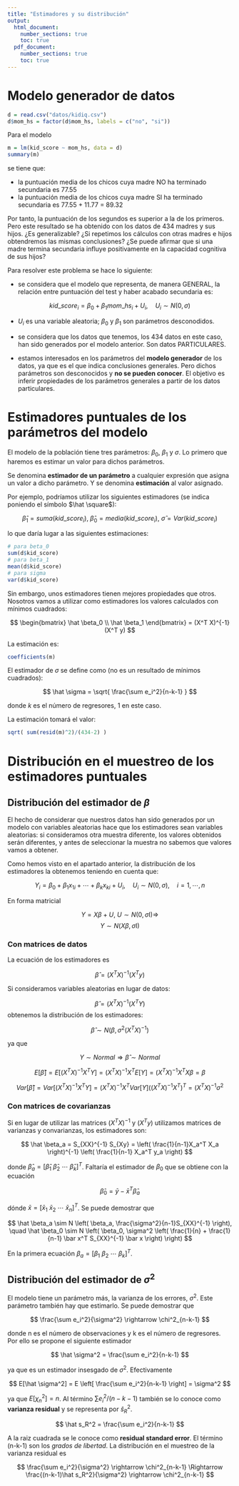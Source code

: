 ```yaml
---
title: "Estimadores y su distribución"
output: 
  html_document:
    number_sections: true
    toc: true
  pdf_document:
    number_sections: true
    toc: true
---
```


# Modelo generador de datos

```r
d = read.csv("datos/kidiq.csv")
d$mom_hs = factor(d$mom_hs, labels = c("no", "si"))
```

Para el modelo

```r
m = lm(kid_score ~ mom_hs, data = d)
summary(m)
```

se tiene que:

- la puntuación media de los chicos cuya madre NO ha terminado secundaria es 77.55
- la puntuación media de los chicos cuya madre SI ha terminado secundaria es 77.55 + 11.77 = 89.32

Por tanto, la puntuación de los segundos es superior a la de los primeros. Pero este resultado se ha obtenido con los datos de 434 madres y sus hijos. ¿Es generalizable? ¿Si repetimos los cálculos con otras madres e hijos obtendremos las mismas conclusiones? ¿Se puede afirmar que si una madre termina secundaria influye positivamente en la capacidad cognitiva de sus hijos?

Para resolver este problema se hace lo siguiente:

- se considera que el modelo que representa, de manera GENERAL, la relación entre puntuación del test y haber acabado secundaria es:

$$
kid\_score_i = \beta_0 + \beta_1 mom\_hs_i + U_i, \quad U_i \sim N(0,\sigma)
$$

- $U_i$ es una variable aleatoria; $\beta_0$ y $\beta_1$ son parámetros desconodidos.

- se considera que los datos que tenemos, los 434 datos en este caso, han sido generados por el modelo anterior. Son datos PARTICULARES.

- estamos interesados en los parámetros del **modelo generador** de los datos, ya que es el que indica conclusiones generales. Pero dichos parámetros son desconocidos y **no se pueden conocer**. El objetivo es inferir propiedades de los parámetros generales a partir de los datos particulares.

# Estimadores puntuales de los parámetros del modelo

El modelo de la población tiene tres parámetros: $\beta_0$, $\beta_1$ y $\sigma$. Lo primero que haremos es estimar un valor para dichos parámetros.

Se denomina **estimador de un parámetro** a cualquier expresión que asigna un valor a dicho parámetro. Y se denomina **estimación** al valor asignado.

Por ejemplo, podríamos utilizar los siguientes estimadores (se indica poniendo el símbolo $\hat \square$):

$$
\hat \beta_1 = suma(kid\_score_i), \ \hat \beta_0 = media(kid\_score_i), \ \hat \sigma = Var(kid\_score_i)
$$

lo que daría lugar a las siguientes estimaciones:

```r
# para beta_0
sum(d$kid_score)
# para beta_1
mean(d$kid_score)
# para sigma
var(d$kid_score)
```

Sin embargo, unos estimadores tienen mejores propiedades que otros. Nosotros vamos a utilizar como estimadores los valores calculados con mínimos cuadrados:

$$
\begin{bmatrix}
\hat \beta_0 \\ \hat \beta_1
\end{bmatrix}
=
(X^T X)^{-1} (X^T y)
$$

La estimación es:

```r
coefficients(m)
```

El estimador de $\sigma$ se define como (no es un resultado de mínimos cuadrados):

$$
\hat \sigma = \sqrt{ \frac{\sum e_i^2}{n-k-1} }
$$

donde $k$ es el número de regresores, 1 en este caso.

La estimación tomará el valor:

```r
sqrt( sum(resid(m)^2)/(434-2) )
```

# Distribución en el muestreo de los estimadores puntuales

## Distribución del estimador de $\beta$

El hecho de considerar que nuestros datos han sido generados por un modelo con variables aleatorias hace que los estimadores sean variables aleatorias: si consideramos otra muestra diferente, los valores obtenidos serán diferentes, y antes de seleccionar la muestra no sabemos que valores vamos a obtener. 

Como hemos visto en el apartado anterior, la distribución de los estimadores la obtenemos teniendo en cuenta que:

$$
Y_i = \beta_0 + \beta_1 x_{1i} + \cdots + \beta_k x_{ki} + U_i, \quad U_i \sim N(0,\sigma), \quad i = 1,\cdots,n
$$

En forma matricial

$$
Y = X \beta + U, \ U \sim N(0,\sigma \mathrm{I}) \Rightarrow
$$
$$
Y \sim N(X \beta, \sigma \mathrm{I})
$$

### Con matrices de datos

La ecuación de los estimadores es

$$
\hat \beta
=
(X^T X)^{-1} (X^T y)
$$

Si consideramos variables aleatorias en lugar de datos:

$$
\hat \beta
=
(X^T X)^{-1} (X^T Y)
$$
obtenemos la distribución de los estimadores:

$$
\hat \beta \sim N(\beta, \sigma^2 (X^T X)^{-1})
$$

ya que 

$$Y \sim Normal \Rightarrow \hat \beta \sim Normal$$

$$
E[\hat \beta] = E[(X^TX)^{-1}X^T Y] = (X^TX)^{-1}X^T E[Y] = (X^TX)^{-1}X^T X\beta = \beta
$$

$$
Var[\hat \beta] = Var[(X^TX)^{-1}X^T Y] = (X^TX)^{-1}X^T Var[Y] ((X^TX)^{-1}X^T)^T = (X^TX)^{-1} \sigma^2
$$

### Con matrices de covarianzas

Si en lugar de utilizar las matrices $(X^TX)^{-1}$ y $(X^T y)$ utilizamos matrices de varianzas y convarianzas, los estimadores son:

$$
\hat \beta_a = S_{XX}^{-1} S_{Xy} = \left( \frac{1}{n-1}X_a^T X_a \right)^{-1}  \left( \frac{1}{n-1} X_a^T y_a \right)
$$

donde $\hat \beta_a = [\hat \beta_1 \ \hat \beta_2 \ \cdots \ \hat \beta_k]^T$. Faltaría el estimador de $\beta_0$ que se obtiene con la ecuación

$$
\hat \beta_0 = \bar y - \bar x^T \hat \beta_a
$$

dónde $\bar x = [\bar x_1 \ \bar x_2 \ \cdots \ \bar x_n]^T$. Se puede demostrar que

$$
\hat \beta_a \sim N \left( \beta_a, \frac{\sigma^2}{n-1}S_{XX}^{-1} \right), \quad \hat \beta_0 \sim N \left( \beta_0, \sigma^2 \left( \frac{1}{n} + \frac{1}{n-1} \bar x^T S_{XX}^{-1} \bar x \right) \right)
$$

En la primera ecuación $\beta_a = [\beta_1 \ \beta_2 \ \cdots \ \beta_k]^T$.

## Distribución del estimador de $\sigma^2$

El modelo tiene un parámetro más, la varianza de los errores, $\sigma^2$. Este parámetro también hay que estimarlo. Se puede demostrar que 

$$
\frac{\sum e_i^2}{\sigma^2} \rightarrow \chi^2_{n-k-1}
$$

donde n es el número de observaciones y k es el número de regresores. Por ello se propone el siguiente estimador 

$$
\hat \sigma^2 = \frac{\sum e_i^2}{n-k-1}
$$

ya que es un estimador insesgado de $\sigma^2$.  Efectivamente

$$
E[\hat \sigma^2] = E \left[ \frac{\sum e_i^2}{n-k-1} \right] = \sigma^2
$$

ya que $E[\chi^2_n] = n$. Al término $\sum e_i^2/(n-k-1)$ también se lo conoce como **varianza residual** y se representa por $\hat s_R^2$. 

$$
\hat s_R^2 = \frac{\sum e_i^2}{n-k-1}
$$

A la raiz cuadrada se le conoce como **residual standard error**. El término (n-k-1) son los *grados de libertad*. La distribución en el muestreo de la varianza residual es

$$
\frac{\sum e_i^2}{\sigma^2} \rightarrow \chi^2_{n-k-1} \Rightarrow \frac{(n-k-1)\hat s_R^2}{\sigma^2} \rightarrow \chi^2_{n-k-1}
$$

